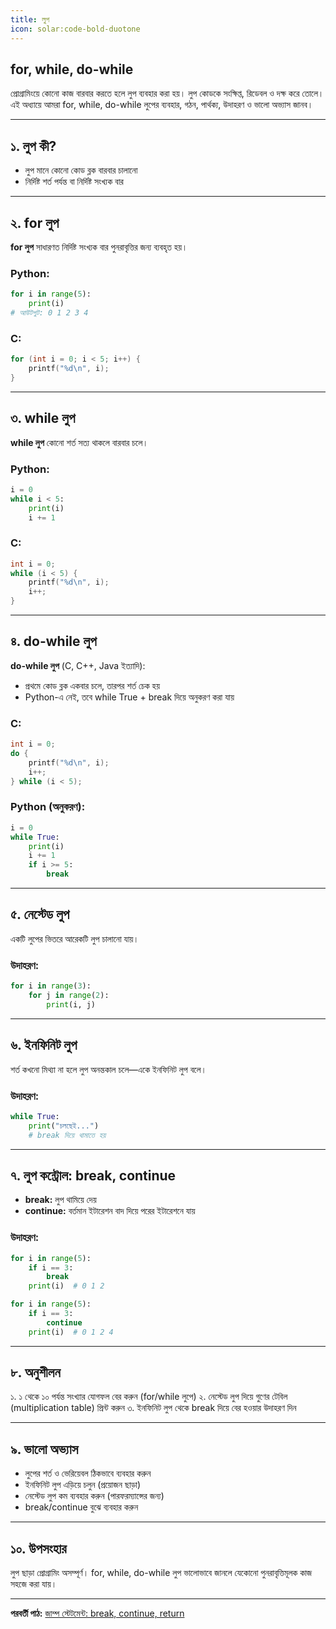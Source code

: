```yaml
---
title: লুপ
icon: solar:code-bold-duotone
---
```


## for, while, do-while

প্রোগ্রামিংয়ে কোনো কাজ বারবার করতে হলে লুপ ব্যবহার করা হয়। লুপ কোডকে সংক্ষিপ্ত, রিডেবল ও দক্ষ করে তোলে। এই অধ্যায়ে আমরা for, while, do-while লুপের ব্যবহার, গঠন, পার্থক্য, উদাহরণ ও ভালো অভ্যাস জানব।

---

## ১. লুপ কী?

- লুপ মানে কোনো কোড ব্লক বারবার চালানো
- নির্দিষ্ট শর্ত পর্যন্ত বা নির্দিষ্ট সংখ্যক বার

---

## ২. for লুপ

**for লুপ** সাধারণত নির্দিষ্ট সংখ্যক বার পুনরাবৃত্তির জন্য ব্যবহৃত হয়।

### Python:
```python
for i in range(5):
    print(i)
# আউটপুট: 0 1 2 3 4
```

### C:
```c
for (int i = 0; i < 5; i++) {
    printf("%d\n", i);
}
```

---

## ৩. while লুপ

**while লুপ** কোনো শর্ত সত্য থাকলে বারবার চলে।

### Python:
```python
i = 0
while i < 5:
    print(i)
    i += 1
```

### C:
```c
int i = 0;
while (i < 5) {
    printf("%d\n", i);
    i++;
}
```

---

## ৪. do-while লুপ

**do-while লুপ** (C, C++, Java ইত্যাদি):
- প্রথমে কোড ব্লক একবার চলে, তারপর শর্ত চেক হয়
- Python-এ নেই, তবে while True + break দিয়ে অনুকরণ করা যায়

### C:
```c
int i = 0;
do {
    printf("%d\n", i);
    i++;
} while (i < 5);
```

### Python (অনুকরণ):
```python
i = 0
while True:
    print(i)
    i += 1
    if i >= 5:
        break
```

---

## ৫. নেস্টেড লুপ

একটি লুপের ভিতরে আরেকটি লুপ চালানো যায়।

### উদাহরণ:
```python
for i in range(3):
    for j in range(2):
        print(i, j)
```

---

## ৬. ইনফিনিট লুপ

শর্ত কখনো মিথ্যা না হলে লুপ অনন্তকাল চলে—একে ইনফিনিট লুপ বলে।

### উদাহরণ:
```python
while True:
    print("চলছেই...")
    # break দিয়ে থামাতে হয়
```

---

## ৭. লুপ কন্ট্রোল: break, continue

- **break:** লুপ থামিয়ে দেয়
- **continue:** বর্তমান ইটারেশন বাদ দিয়ে পরের ইটারেশনে যায়

### উদাহরণ:
```python
for i in range(5):
    if i == 3:
        break
    print(i)  # 0 1 2

for i in range(5):
    if i == 3:
        continue
    print(i)  # 0 1 2 4
```

---

## ৮. অনুশীলন

১. ১ থেকে ১০ পর্যন্ত সংখ্যার যোগফল বের করুন (for/while লুপে)
২. নেস্টেড লুপ দিয়ে গুণের টেবিল (multiplication table) প্রিন্ট করুন
৩. ইনফিনিট লুপ থেকে break দিয়ে বের হওয়ার উদাহরণ দিন

---

## ৯. ভালো অভ্যাস

- লুপের শর্ত ও ভেরিয়েবল ঠিকভাবে ব্যবহার করুন
- ইনফিনিট লুপ এড়িয়ে চলুন (প্রয়োজন ছাড়া)
- নেস্টেড লুপ কম ব্যবহার করুন (পারফরম্যান্সের জন্য)
- break/continue বুঝে ব্যবহার করুন

---

## ১০. উপসংহার

লুপ ছাড়া প্রোগ্রামিং অসম্পূর্ণ। for, while, do-while লুপ ভালোভাবে জানলে যেকোনো পুনরাবৃত্তিমূলক কাজ সহজে করা যায়।

---

**পরবর্তী পাঠ:** [জাম্প স্টেটমেন্ট: break, continue, return](/programming/jump-statements)
